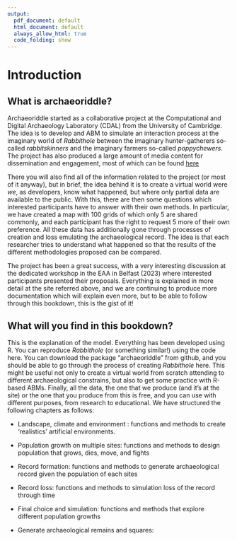 ```yaml
---
output:
  pdf_document: default
  html_document: default
  always_allow_html: true
  code_folding: show
---
```


# Introduction

## What is archaeoriddle?
Archaeoriddle started as a collaborative project at the Computational and Digital Archaeology Laboratory (CDAL) from the University of Cambridge. The idea is to develop and ABM to simulate an interaction process at the imaginary world of *Rabbithole* between the imaginary hunter-gatherers so-called *rabbitskinners* and the imaginary farmers so-called *poppychewers*. The project has also produced a large amount of media content for dissemination and engagement, most of which can be found [here](https://theia.arch.cam.ac.uk/archaeoriddle/) 

<!--or  on the various social account linked to the project ([here](https://twitter.com/archaeoriddle/) or [here](https://fediscience.org/@archaeoriddle)). -->

There you will also find all of the information related to the project (or most of it anyway), but in brief, the idea behind it is to create a virtual world were *we*, as developers, know what happened, but where only  partial data are available to the public. With this, there are then some questions which interested participants have to answer with their own methods. In particular, we have created a map with 100 grids of which only 5 are shared commonly, and each participant has the right to request 5 more of their own preference. All these data has additionally gone through processes of creation and loss emulating the archaeological record. The idea is that each researcher tries to understand what happened so that the results of the different methodologies proposed can be compared.

The project has been a great success, with a very interesting discussion at the dedicated workshop in the EAA in Belfast (2023) where interested participants presented their proposals. Everything is explained in more detail at the site referred above, and we are continuing to produce more documentation which will explain even more, but to be able to follow through this bookdown, this is the gist of it!

## What will you find in this bookdown?
This is the explanation of the model. Everything has been developed using R. You can reproduce *Rabbithole* (or something similar!) using the code here. You can download the package "archaeoriddle" from github, and you should be able to go through the process of creating *Rabbithole* here. This might be useful not only to create a virtual world from scratch attending to different archaeological constrains, but also to get some practice with R-based ABMs. Finally, all the data, the one that we produce (and it's at the site) or the one that you produce from this is free, and you can use with different purposes, from research to educational. We have structured the following chapters as follows:

-   Landscape, climate and environment : functions and methods to create 'realistics' artificial environments.

-   Population growth on multiple sites: functions and methods to design population that grows, dies, move, and fights

-   Record formation:  functions and methods to generate archaeological record given the population of each sites

-   Record loss: functions and methods to simulation loss of the record through time

-   Final choice and simulation: functions and methods that explore different population growths

-   Generate archaeological remains and squares:
